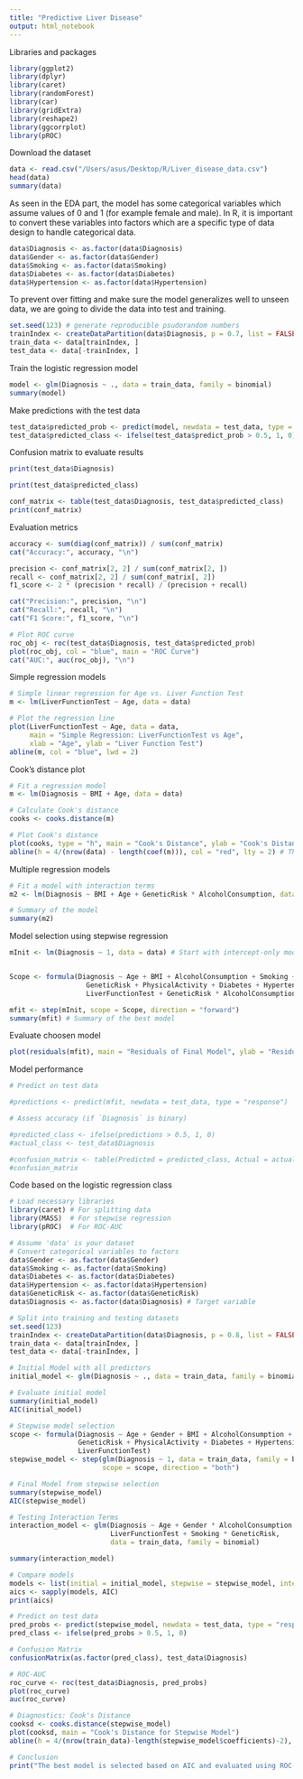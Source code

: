 ```yaml
---
title: "Predictive Liver Disease"
output: html_notebook
---
```


Libraries and packages

```r
library(ggplot2)
library(dplyr)
library(caret)
library(randomForest)
library(car)
library(gridExtra)
library(reshape2)
library(ggcorrplot)
library(pROC)  
```

Download the dataset

```r
data <- read.csv("/Users/asus/Desktop/R/Liver_disease_data.csv")
head(data)
summary(data)
```

As seen in the EDA part, the model has some categorical variables which assume values of 0 and 1 (for example female and male). In R, it is important to convert these variables into factors which are a specific type of data design to handle categorical data. 

```r
data$Diagnosis <- as.factor(data$Diagnosis)
data$Gender <- as.factor(data$Gender)
data$Smoking <- as.factor(data$Smoking)
data$Diabetes <- as.factor(data$Diabetes)
data$Hypertension <- as.factor(data$Hypertension)
```


To prevent over fitting and make sure the model generalizes well to unseen data, we are going to divide the data into test and training. 

```r
set.seed(123) # generate reproducible psudorandom numbers 
trainIndex <- createDataPartition(data$Diagnosis, p = 0.7, list = FALSE) # divide 70% data to train and 30% to test
train_data <- data[trainIndex, ]
test_data <- data[-trainIndex, ]
```

Train the logistic regression model 

```r
model <- glm(Diagnosis ~ ., data = train_data, family = binomial)
summary(model)
```

Make predictions with the test data 

```r
test_data$predicted_prob <- predict(model, newdata = test_data, type = "response")
test_data$predicted_class <- ifelse(test_data$predict_prob > 0.5, 1, 0)
```

Confusion matrix to evaluate results

```r
print(test_data$Diagnosis)
```

```r
print(test_data$predicted_class)
```


```r
conf_matrix <- table(test_data$Diagnosis, test_data$predicted_class)
print(conf_matrix)
```

Evaluation metrics 

```r
accuracy <- sum(diag(conf_matrix)) / sum(conf_matrix)
cat("Accuracy:", accuracy, "\n")

precision <- conf_matrix[2, 2] / sum(conf_matrix[2, ])
recall <- conf_matrix[2, 2] / sum(conf_matrix[, 2])
f1_score <- 2 * (precision * recall) / (precision + recall)

cat("Precision:", precision, "\n")
cat("Recall:", recall, "\n")
cat("F1 Score:", f1_score, "\n")

# Plot ROC curve
roc_obj <- roc(test_data$Diagnosis, test_data$predicted_prob)
plot(roc_obj, col = "blue", main = "ROC Curve")
cat("AUC:", auc(roc_obj), "\n")
```

Simple regression models 

```r
# Simple linear regression for Age vs. Liver Function Test
m <- lm(LiverFunctionTest ~ Age, data = data)

# Plot the regression line
plot(LiverFunctionTest ~ Age, data = data,
     main = "Simple Regression: LiverFunctionTest vs Age",
     xlab = "Age", ylab = "Liver Function Test")
abline(m, col = "blue", lwd = 2)

```

Cook's distance plot 

```r
# Fit a regression model
m <- lm(Diagnosis ~ BMI + Age, data = data)

# Calculate Cook's distance
cooks <- cooks.distance(m)

# Plot Cook's distance
plot(cooks, type = "h", main = "Cook's Distance", ylab = "Cook's Distance")
abline(h = 4/(nrow(data) - length(coef(m))), col = "red", lty = 2) # Threshold line

```


Multiple regression models 

```r
# Fit a model with interaction terms
m2 <- lm(Diagnosis ~ BMI + Age + GeneticRisk * AlcoholConsumption, data = data)

# Summary of the model
summary(m2)

```

Model selection using stepwise regression 

```r
mInit <- lm(Diagnosis ~ 1, data = data) # Start with intercept-only model


Scope <- formula(Diagnosis ~ Age + BMI + AlcoholConsumption + Smoking +
                   GeneticRisk + PhysicalActivity + Diabetes + Hypertension + 
                   LiverFunctionTest + GeneticRisk * AlcoholConsumption)

mfit <- step(mInit, scope = Scope, direction = "forward")
summary(mfit) # Summary of the best model

```

Evaluate choosen model

```r
plot(residuals(mfit), main = "Residuals of Final Model", ylab = "Residuals")

```

Model performance 

```r
# Predict on test data

#predictions <- predict(mfit, newdata = test_data, type = "response")

# Assess accuracy (if `Diagnosis` is binary)

#predicted_class <- ifelse(predictions > 0.5, 1, 0)
#actual_class <- test_data$Diagnosis

#confusion_matrix <- table(Predicted = predicted_class, Actual = actual_class)
#confusion_matrix

```

Code based on the logistic regression class 

```r
# Load necessary libraries
library(caret) # For splitting data
library(MASS)  # For stepwise regression
library(pROC)  # For ROC-AUC

# Assume 'data' is your dataset
# Convert categorical variables to factors
data$Gender <- as.factor(data$Gender)
data$Smoking <- as.factor(data$Smoking)
data$Diabetes <- as.factor(data$Diabetes)
data$Hypertension <- as.factor(data$Hypertension)
data$GeneticRisk <- as.factor(data$GeneticRisk)
data$Diagnosis <- as.factor(data$Diagnosis) # Target variable

# Split into training and testing datasets
set.seed(123)
trainIndex <- createDataPartition(data$Diagnosis, p = 0.8, list = FALSE)
train_data <- data[trainIndex, ]
test_data <- data[-trainIndex, ]

# Initial Model with all predictors
initial_model <- glm(Diagnosis ~ ., data = train_data, family = binomial)

# Evaluate initial model
summary(initial_model)
AIC(initial_model)

# Stepwise model selection
scope <- formula(Diagnosis ~ Age + Gender + BMI + AlcoholConsumption + Smoking + 
                 GeneticRisk + PhysicalActivity + Diabetes + Hypertension + 
                 LiverFunctionTest)
stepwise_model <- step(glm(Diagnosis ~ 1, data = train_data, family = binomial), 
                       scope = scope, direction = "both")

# Final Model from stepwise selection
summary(stepwise_model)
AIC(stepwise_model)

# Testing Interaction Terms
interaction_model <- glm(Diagnosis ~ Age + Gender * AlcoholConsumption + BMI + 
                         LiverFunctionTest + Smoking * GeneticRisk, 
                         data = train_data, family = binomial)

summary(interaction_model)

# Compare models
models <- list(initial = initial_model, stepwise = stepwise_model, interaction = interaction_model)
aics <- sapply(models, AIC)
print(aics)

# Predict on test data
pred_probs <- predict(stepwise_model, newdata = test_data, type = "response")
pred_class <- ifelse(pred_probs > 0.5, 1, 0)

# Confusion Matrix
confusionMatrix(as.factor(pred_class), test_data$Diagnosis)

# ROC-AUC
roc_curve <- roc(test_data$Diagnosis, pred_probs)
plot(roc_curve)
auc(roc_curve)

# Diagnostics: Cook's Distance
cooksd <- cooks.distance(stepwise_model)
plot(cooksd, main = "Cook's Distance for Stepwise Model")
abline(h = 4/(nrow(train_data)-length(stepwise_model$coefficients)-2), col = "red")

# Conclusion
print("The best model is selected based on AIC and evaluated using ROC-AUC.")

```









